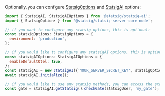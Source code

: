 Optionally, you can configure [StatsigOptions](/server-core/node-core#statsig-options) and [StatsigAI](#ai-options) options:

```js
import { StatsigAI, StatsigAIOptions } from '@statsig/statsig-ai';
import { StatsigOptions } from '@statsig/statsig-server-core-node';

// if you want to configure any statsig options, this is optional:
const statsigOptions: StatsigOptions = {
  environment: 'production',
};

// if you would like to configure any statsigAI options, this is optional:
const statsigAIOptions: StatsigAIOptions = {
  enableDefaultOtel: true,
};
const statsigAI = new StatsigAI({'YOUR_SERVER_SECRET_KEY', statsigOptions}, statsigAIOptions);
await statsigAI.initialize();

// if you would like to use any statsig methods, you can access the statsig instance from the statsigAI instance:
const gate = statsigAI.getStatsig().checkGate(statsigUser, 'my_gate');
```

